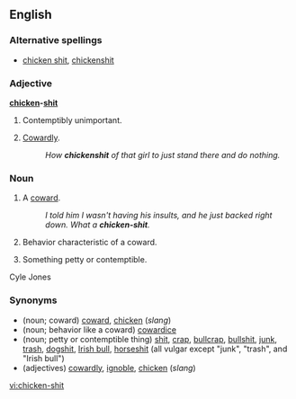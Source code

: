 ==English==

===Alternative spellings===
* [[chicken shit]], [[chickenshit]]

===Adjective===
'''[[chicken]]-[[shit]]'''

# {{vulgar|slang}} Contemptibly unimportant.
# {{vulgar|slang}} [[Cowardly]].
#: ''How '''chickenshit''' of that girl to just stand there and do nothing.''

===Noun===
{{en-noun|sg=[[chicken]]-[[shit]]}}

# {{vulgar|slang}} A [[coward]].
#: ''I told him I wasn't having his insults, and he just backed right down. What a '''chicken-shit'''.''
# {{vulgar|slang}} Behavior characteristic of a coward.
# {{vulgar|slang}} Something petty or contemptible.
Cyle Jones

===Synonyms===
*(noun; coward) [[coward]], [[chicken]] (''slang'')
*(noun; behavior like a coward) [[cowardice]]
*(noun; petty or contemptible thing) [[shit]], [[crap]], [[bullcrap]], [[bullshit]], [[junk]], [[trash]], [[dogshit]], [[Irish bull]], [[horseshit]] (all vulgar except "junk", "trash", and "Irish bull")
*(adjectives) [[cowardly]], [[ignoble]], [[chicken]] (''slang'')

[[vi:chicken-shit]]